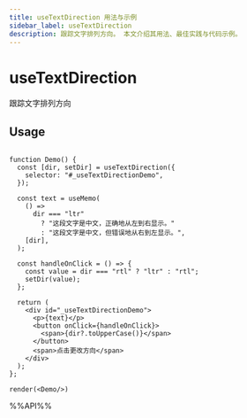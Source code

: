 ```yaml
---
title: useTextDirection 用法与示例
sidebar_label: useTextDirection
description: 跟踪文字排列方向。 本文介绍其用法、最佳实践与代码示例。
---
```

# useTextDirection

跟踪文字排列方向

## Usage

```tsx live noInline

function Demo() {
  const [dir, setDir] = useTextDirection({
    selector: "#_useTextDirectionDemo",
  });

  const text = useMemo(
    () =>
      dir === "ltr"
        ? "这段文字是中文，正确地从左到右显示。"
        : "这段文字是中文，但错误地从右到左显示。",
    [dir],
  );

  const handleOnClick = () => {
    const value = dir === "rtl" ? "ltr" : "rtl";
    setDir(value);
  };

  return (
    <div id="_useTextDirectionDemo">
      <p>{text}</p>
      <button onClick={handleOnClick}>
        <span>{dir?.toUpperCase()}</span>
      </button>
      <span>点击更改方向</span>
    </div>
  );
};

render(<Demo/>)
```

%%API%%